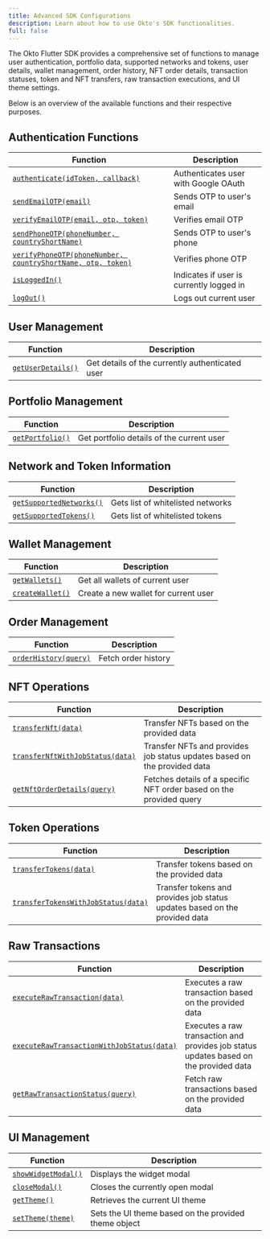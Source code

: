 ```yaml
---
title: Advanced SDK Configurations
description: Learn about how to use Okto's SDK functionalities.
full: false
---
```


The Okto Flutter SDK provides a comprehensive set of functions to manage user authentication, portfolio data, supported networks and tokens, user details, wallet management, order history, NFT order details, transaction statuses, token and NFT transfers, raw transaction executions, and UI theme settings. 

Below is an overview of the available functions and their respective purposes.

## Authentication Functions
| Function | Description |
|----------|-------------|
| [`authenticate(idToken, callback)`](/docs/flutter-sdk/advanced-sdk-config/authenticate-users/google-oauth/auth-user-via-code#authenticate-a-user) | Authenticates user with Google OAuth |
| [`sendEmailOTP(email)`](/docs/flutter-sdk/advanced-sdk-config/authenticate-users/email-otp/auth-user-via-email#send-email-otp) | Sends OTP to user's email |
| [`verifyEmailOTP(email, otp, token)`](/docs/flutter-sdk/advanced-sdk-config/authenticate-users/email-otp/auth-user-via-email#verify-email-otp) | Verifies email OTP |
| [`sendPhoneOTP(phoneNumber, countryShortName)`](/docs/flutter-sdk/advanced-sdk-config/authenticate-users/phone-otp/auth-user-via-phone#send-phone-otp) | Sends OTP to user's phone |
| [`verifyPhoneOTP(phoneNumber, countryShortName, otp, token)`](/docs/flutter-sdk/advanced-sdk-config/authenticate-users/phone-otp/auth-user-via-phone#verify-phone-otp) | Verifies phone OTP |
| [`isLoggedIn()`](/docs/flutter-sdk/advanced-sdk-config/authenticate-users/login-logout/login#check-if-the-user-is-logged-in) | Indicates if user is currently logged in |
| [`logOut()`](/docs/flutter-sdk/advanced-sdk-config/authenticate-users/login-logout/logout#log-out) | Logs out current user |

## User Management
| Function | Description |
|----------|-------------|
| [`getUserDetails()`](/docs/flutter-sdk/advanced-sdk-config/okto-embedded-wallet/use-user-embedded-wallet/get-user-details) | Get details of the currently authenticated user |

## Portfolio Management
| Function | Description |
|----------|-------------|
| [`getPortfolio()`](/docs/flutter-sdk/advanced-sdk-config/okto-embedded-wallet/use-user-embedded-wallet/get-user-balance-portfolio) | Get portfolio details of the current user |

## Network and Token Information
| Function | Description |
|----------|-------------|
| [`getSupportedNetworks()`](/docs/flutter-sdk/advanced-sdk-config/chains-tokens/supported-networks#get-all-supported-networks) | Gets list of whitelisted networks |
| [`getSupportedTokens()`](/docs/flutter-sdk/advanced-sdk-config/chains-tokens/supported-networks#get-all-supported-tokens) | Gets list of whitelisted tokens |

## Wallet Management
| Function | Description |
|----------|-------------|
| [`getWallets()`](/docs/flutter-sdk/advanced-sdk-config/okto-embedded-wallet/use-user-embedded-wallet/get-embedded-wallet-details) | Get all wallets of current user |
| [`createWallet()`](/docs/flutter-sdk/advanced-sdk-config/okto-embedded-wallet/setup-embedded-wallets/create-embedded-wallets) | Create a new wallet for current user |

## Order Management
| Function | Description |
|----------|-------------|
| [`orderHistory(query)`](/docs/flutter-sdk/advanced-sdk-config/okto-embedded-wallet/use-user-embedded-wallet/transfer-tokens#fetch-order-history) | Fetch order history |

## NFT Operations
| Function | Description |
|----------|-------------|
| [`transferNft(data)`](/docs/flutter-sdk/advanced-sdk-config/okto-embedded-wallet/use-user-embedded-wallet/transfer-nfts#transfer-nfts) | Transfer NFTs based on the provided data |
| [`transferNftWithJobStatus(data)`](/docs/flutter-sdk/advanced-sdk-config/okto-embedded-wallet/use-user-embedded-wallet/transfer-nfts#transfer-nfts-with-job-status) | Transfer NFTs and provides job status updates based on the provided data |
| [`getNftOrderDetails(query)`](/docs/flutter-sdk/advanced-sdk-config/okto-embedded-wallet/use-user-embedded-wallet/transfer-nfts#get-nft-order-details) | Fetches details of a specific NFT order based on the provided query |

## Token Operations
| Function | Description |
|----------|-------------|
| [`transferTokens(data)`](/docs/flutter-sdk/advanced-sdk-config/okto-embedded-wallet/use-user-embedded-wallet/transfer-tokens#transfer-tokens) | Transfer tokens based on the provided data |
| [`transferTokensWithJobStatus(data)`](/docs/flutter-sdk/advanced-sdk-config/okto-embedded-wallet/use-user-embedded-wallet/transfer-tokens#transfer-tokens-with-job-status) | Transfer tokens and provides job status updates based on the provided data |

## Raw Transactions
| Function | Description |
|----------|-------------|
| [`executeRawTransaction(data)`](/docs/flutter-sdk/advanced-sdk-config/okto-embedded-wallet/use-user-embedded-wallet/raw-transactions#execute-raw-transaction) | Executes a raw transaction based on the provided data |
| [`executeRawTransactionWithJobStatus(data)`](/docs/flutter-sdk/advanced-sdk-config/okto-embedded-wallet/use-user-embedded-wallet/raw-transactions#execute-raw-transaction-with-job-status) | Executes a raw transaction and provides job status updates based on the provided data |
| [`getRawTransactionStatus(query)`](/docs/flutter-sdk/advanced-sdk-config/okto-embedded-wallet/use-user-embedded-wallet/raw-transactions#get-raw-transactions) | Fetch raw transactions based on the provided data |

## UI Management
| Function | Description |
|----------|-------------|
| [`showWidgetModal()`](/docs/flutter-sdk/advanced-sdk-config/okto-embedded-wallet/built-in-ui-screens/show-ui-screen-via-code#show-modal) | Displays the widget modal |
| [`closeModal()`](/docs/flutter-sdk/advanced-sdk-config/okto-embedded-wallet/built-in-ui-screens/show-ui-screen-via-code#close-modal) | Closes the currently open modal |
| [`getTheme()`](/docs/flutter-sdk/advanced-sdk-config/okto-embedded-wallet/built-in-ui-screens/show-ui-screen-via-code#get-theme) | Retrieves the current UI theme |
| [`setTheme(theme)`](/docs/flutter-sdk/advanced-sdk-config/okto-embedded-wallet/built-in-ui-screens/show-ui-screen-via-code#set-theme) | Sets the UI theme based on the provided theme object |